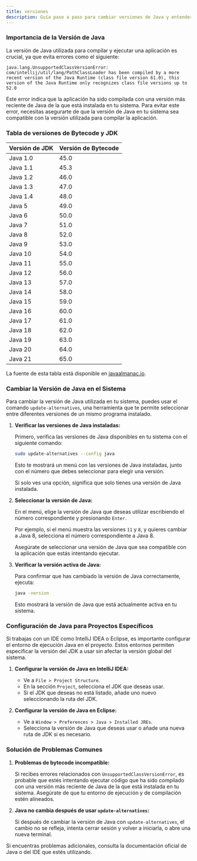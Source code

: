 ```yaml
---
title: versiones
description: Guía paso a paso para cambiar versiones de Java y entender la compatibilidad de Bytecode.
---
```


### Importancia de la Versión de Java

La versión de Java utilizada para compilar y ejecutar una aplicación es crucial, ya que evita errores como el siguiente:

```
java.lang.UnsupportedClassVersionError: com/intellij/util/lang/PathClassLoader has been compiled by a more recent version of the Java Runtime (class file version 61.0), this version of the Java Runtime only recognizes class file versions up to 52.0
```

Este error indica que la aplicación ha sido compilada con una versión más reciente de Java de la que está instalada en tu sistema. Para evitar este error, necesitas asegurarte de que la versión de Java en tu sistema sea compatible con la versión utilizada para compilar la aplicación.

### Tabla de versiones de Bytecode y JDK

| Versión de JDK | Versión de Bytecode |
| -------------- | ------------------- |
| Java 1.0       | 45.0                |
| Java 1.1       | 45.3                |
| Java 1.2       | 46.0                |
| Java 1.3       | 47.0                |
| Java 1.4       | 48.0                |
| Java 5         | 49.0                |
| Java 6         | 50.0                |
| Java 7         | 51.0                |
| Java 8         | 52.0                |
| Java 9         | 53.0                |
| Java 10        | 54.0                |
| Java 11        | 55.0                |
| Java 12        | 56.0                |
| Java 13        | 57.0                |
| Java 14        | 58.0                |
| Java 15        | 59.0                |
| Java 16        | 60.0                |
| Java 17        | 61.0                |
| Java 18        | 62.0                |
| Java 19        | 63.0                |
| Java 20        | 64.0                |
| Java 21        | 65.0                |

La fuente de esta tabla está disponible en [javaalmanac.io](https://javaalmanac.io/bytecode/versions/).

### Cambiar la Versión de Java en el Sistema

Para cambiar la versión de Java utilizada en tu sistema, puedes usar el comando `update-alternatives`, una herramienta que te permite seleccionar entre diferentes versiones de un mismo programa instalado.

<Steps>

1. **Verificar las versiones de Java instaladas:**

   Primero, verifica las versiones de Java disponibles en tu sistema con el siguiente comando:

   ```bash
   sudo update-alternatives --config java
   ```

   Esto te mostrará un menú con las versiones de Java instaladas, junto con el número que debes seleccionar para elegir una versión.

   <Aside type="tip">
   Si solo ves una opción, significa que solo tienes una versión de Java instalada.
   </Aside>

2. **Seleccionar la versión de Java:**

   En el menú, elige la versión de Java que deseas utilizar escribiendo el número correspondiente y presionando `Enter`.

   Por ejemplo, si el menú muestra las versiones `11` y `8`, y quieres cambiar a Java 8, selecciona el número correspondiente a Java 8.

   <Aside type="caution">
   Asegúrate de seleccionar una versión de Java que sea compatible con la aplicación que estás intentando ejecutar.
   </Aside>

3. **Verificar la versión activa de Java:**

   Para confirmar que has cambiado la versión de Java correctamente, ejecuta:

   ```bash
   java -version
   ```

   Esto mostrará la versión de Java que está actualmente activa en tu sistema.

</Steps>

### Configuración de Java para Proyectos Específicos

Si trabajas con un IDE como IntelliJ IDEA o Eclipse, es importante configurar el entorno de ejecución Java en el proyecto. Estos entornos permiten especificar la versión del JDK a usar sin afectar la versión global del sistema.

<Steps>

1. **Configurar la versión de Java en IntelliJ IDEA:**

   - Ve a `File > Project Structure`.
   - En la sección `Project`, selecciona el JDK que deseas usar.
   - Si el JDK que deseas no está listado, añade uno nuevo seleccionando la ruta del JDK.

2. **Configurar la versión de Java en Eclipse:**

   - Ve a `Window > Preferences > Java > Installed JREs`.
   - Selecciona la versión de Java que deseas usar o añade una nueva ruta de JDK si es necesario.

</Steps>

### Solución de Problemas Comunes

1. **Problemas de bytecode incompatible:**

   Si recibes errores relacionados con `UnsupportedClassVersionError`, es probable que estés intentando ejecutar código que ha sido compilado con una versión más reciente de Java de la que está instalada en tu sistema. Asegúrate de que tu entorno de ejecución y de compilación estén alineados.

2. **Java no cambia después de usar `update-alternatives`:**

   Si después de cambiar la versión de Java con `update-alternatives`, el cambio no se refleja, intenta cerrar sesión y volver a iniciarla, o abre una nueva terminal.

<CardGrid>
  <LinkCard href="https://javaalmanac.io/bytecode/versions/" title="Java Bytecode Versions" description="Guía sobre las versiones de bytecode y compatibilidad de Java." />
  <LinkCard href="https://docs.oracle.com/en/java/javase/11/install/overview-jdk-installation.html" title="Instalación de Java JDK" description="Guía oficial de Oracle para instalar JDK en sistemas Linux, macOS y Windows." />
</CardGrid>

<Aside>
Si encuentras problemas adicionales, consulta la documentación oficial de Java o del IDE que estés utilizando.
</Aside>

